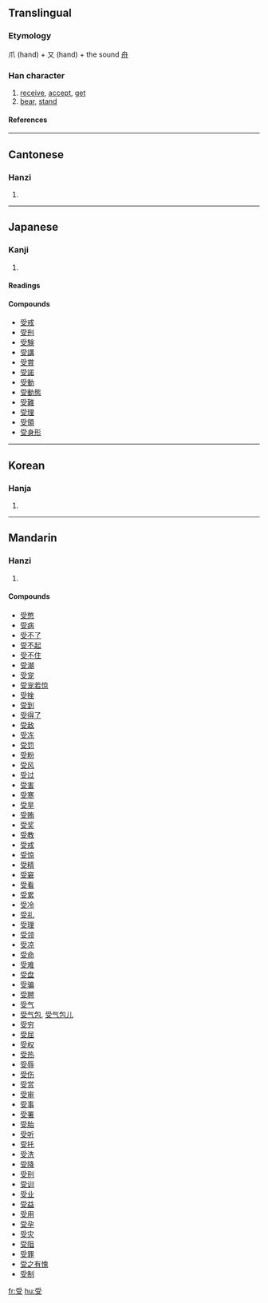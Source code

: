 ==Translingual==
===Etymology===
爪 (hand) + 又 (hand) + the sound [[舟]]
===Han character===
{{Han char|rn=29|rad=又|as=06|sn=8|four=2040<sub>7</sub>|canj=月月水 (BBE)}}
# [[receive]], [[accept]], [[get]]
# [[bear]], [[stand]]
====References====
{{Han ref|kx=0166.050|dkj=03159|dj=0377.030|hdz=10396.020|uh=53D7|ud=21463|bh=A8FC|bd=43260}}
----
==Cantonese==
===Hanzi===
{{yue-hanzi|jyut=|y=sau6}}
# {{defn|Cantonese}}
----
==Japanese==
===Kanji===
{{ja-kanji|grade=|rs=又06}}
# {{defn|Japanese}} 
====Readings====
{{ja-readings|on=[[じゅ]] (ju), [[しゅう]] (shū)|kun=[[うける]] (ukeru), [[うけ]] (uke)}}

====Compounds====
*[[受戒]]
*[[受刑]]
*[[受験]]
*[[受講]]
*[[受賞]]
*[[受諾]]
*[[受動]]
*[[受動態]]
*[[受難]]
*[[受理]]
*[[受領]]
*[[受身形]]
----
==Korean==
===Hanja===
{{ko-hanja|hangeul=수|rv=su|mr=su}}
# {{defn|Korean}}
----
==Mandarin==
===Hanzi===
{{cmn-hanzi|pin=[[shòu]] (shou4)|wg=shou<sup>4</sup>}}
# {{defn|Mandarin}}

====Compounds====
*[[受憋]]
*[[受病]]
*[[受不了]]
*[[受不起]]
*[[受不住]]
*[[受潮]]
*[[受宠]]
*[[受宠若惊]]
*[[受挫]]
*[[受到]]
*[[受得了]]
*[[受敌]]
*[[受冻]]
*[[受罚]]
*[[受粉]]
*[[受风]]
*[[受过]]
*[[受害]]
*[[受寒]]
*[[受旱]]
*[[受贿]]
*[[受奖]]
*[[受教]]
*[[受戒]]
*[[受惊]]
*[[受精]]
*[[受窘]]
*[[受看]]
*[[受累]]
*[[受冷]]
*[[受礼]]
*[[受理]]
*[[受领]]
*[[受凉]]
*[[受命]]
*[[受难]]
*[[受盘]]
*[[受骗]]
*[[受聘]]
*[[受气]]
*[[受气包]], [[受气包儿]]
*[[受穷]]
*[[受屈]]
*[[受权]]
*[[受热]]
*[[受辱]]
*[[受伤]]
*[[受赏]]
*[[受审]]
*[[受事]]
*[[受署]]
*[[受胎]]
*[[受听]]
*[[受托]]
*[[受洗]]
*[[受降]]
*[[受刑]]
*[[受训]]
*[[受业]]
*[[受益]]
*[[受用]]
*[[受孕]]
*[[受灾]]
*[[受阻]]
*[[受罪]]
*[[受之有愧]]
*[[受制]]

[[fr:受]]
[[hu:受]]